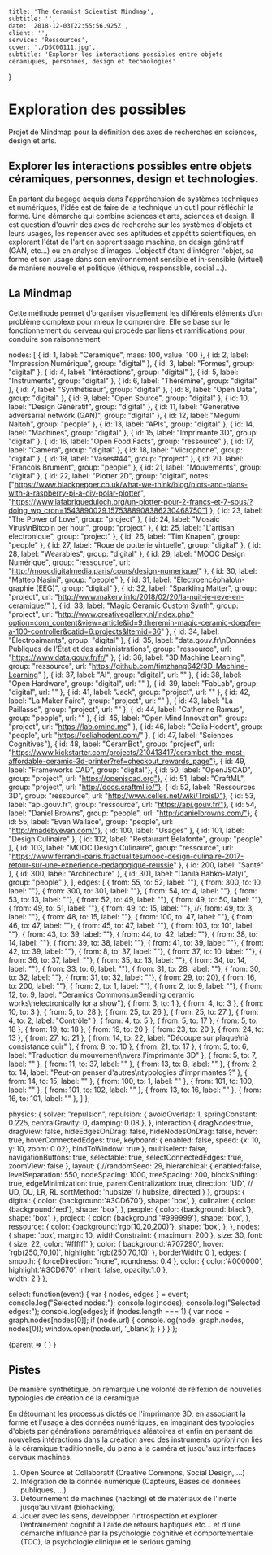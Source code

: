 
    title: 'The Ceramist Scientist Mindmap',
    subtitle: '',
    date: '2018-12-03T22:55:56.925Z',
    client: '',
    service: 'Ressources',
    cover: './DSC00111.jpg',
    subtitle: 'Explorer les interactions possibles entre objets céramiques, personnes, design et technologies'
}

# Exploration des possibles

Projet de Mindmap pour la définition des axes de recherches en sciences, design et arts.

## Explorer les interactions possibles entre objets céramiques, personnes, design et technologies. 

En partant du bagage acquis dans l'appréhension de systèmes techniques et numériques, l'idée est de faire de la technique un outil pour réfléchir la forme. Une démarche qui combine sciences et arts, sciences et design. 
Il est question d'ouvrir des axes de recherche sur les systèmes d'objets et leurs usages, les repenser avec ses aptitudes et appétits scientifiques, en explorant l'état de l'art en apprentissage machine, en design génératif (GAN, etc...) ou en analyse d'images.
L'objectif étant d'intégrer l'objet, sa forme et son usage dans son environnement sensible et in-sensible (virtuel) de manière nouvelle et politique (éthique, responsable, social ...).

## La Mindmap
Cette méthode permet d’organiser visuellement les différents éléments d’un problème complexe pour mieux le comprendre. Elle se base sur le fonctionnement du cerveau qui procède par liens et ramifications pour conduire son raisonnement.


  nodes: [
    { id: 1, label: "Ceramique", mass: 100, value: 100 },
    { id: 2, label: "Impression Numérique", group: "digital" },
    { id: 3, label: "Formes", group: "digital" },
    { id: 4, label: "Intéractions", group: "digital" },
    { id: 5, label: "Instruments", group: "digital" },
    { id: 6, label: "Thérémine", group: "digital" },
    { id: 7, label: "Synthétiseur", group: "digital" },
    { id: 8, label: "Open Data", group: "digital" },
    { id: 9, label: "Open Source", group: "digital" },
    { id: 10, label: "Design Génératif", group: "digital" },
    { id: 11, label: "Generative adversarial network (GAN)", group: "digital" },
    { id: 12, label: "Megumi Naitoh", group: "people" },
    { id: 13, label: "APIs", group: "digital" },
    { id: 14, label: "Machines", group: "digital" },
    { id: 15, label: "Imprimante 3D", group: "digital" },
    { id: 16, label: "Open Food Facts", group: "ressource" },
    { id: 17, label: "Caméra", group: "digital" },
    { id: 18, label: "Microphone", group: "digital" },
    { id: 19, label: "Vases#44", group: "project" },
    { id: 20, label: "Francois Brument", group: "people" },
    { id: 21, label: "Mouvements", group: "digital" },
    { id: 22, label: "Plotter 2D", group: "digital", notes: ["https://www.blackpepper.co.uk/what-we-think/blog/plots-and-plans-with-a-raspberry-pi-a-diy-polar-plotter",
    "https://www.lafabriqueduloch.org/un-plotter-pour-2-francs-et-7-sous/?doing_wp_cron=1543890029.1575388908386230468750"] },
    { id: 23, label: "The Power of Love", group: "project" },
    { id: 24, label: "Mosaic Virus\nBitcoin per hour", group: "project" },
    { id: 25, label: "L'artisan électronique", group: "project" },
    { id: 26, label: "Tim Knapen", group: "people" },
    { id: 27, label: "Roue de potterie virtuelle", group: "digital" },
    { id: 28, label: "Wearables", group: "digital" },
    { id: 29, label: "MOOC Design Numérique", group: "ressource", url: "http://moocdigitalmedia.paris/cours/design-numerique/" },
    { id: 30, label: "Matteo Nasini", group: "people" },
    { id: 31, label: "Électroencéphalo\n-graphie (EEG)", group: "digital" },
    { id: 32, label: "Sparkling Matter", group: "project", url: "http://www.makery.info/2018/02/20/la-nuit-je-reve-en-ceramique/" },
    { id: 33, label: "Magic Ceramic Custom Synth", group: "project", url: "http://www.creativegallery.nl/index.php?option=com_content&view=article&id=9:theremin-magic-ceramic-doepfer-a-100-controller&catid=6:projects&Itemid=36" },
    { id: 34, label: "Électroaimants", group: "digital" },
    { id: 35, label: "data.gouv.fr\nDonnées Publiques de l’État et des administrations", group: "ressource", url: "https://www.data.gouv.fr/fr/" },
    { id: 36, label: "3D Machine Learning", group: "ressource", url: "https://github.com/timzhang642/3D-Machine-Learning" },
    { id: 37, label: "AI", group: "digital", url: "" },
    { id: 38, label: "Open Hardware", group: "digital", url: "" },
    { id: 39, label: "FabLab", group: "digital", url: "" },
    { id: 41, label: "Jack", group: "project", url: "" },
    { id: 42, label: "La Maker Faire", group: "project", url: "" },
    { id: 43, label: "La Paillasse", group: "project", url: "" },
    { id: 44, label: "Catherine Ramus", group: "people", url: "" },
    { id: 45, label: "Open Mind Innovation", group: "project", url: "https://lab.omind.me" },
    { id: 46, label: "Celia Hodent", group: "people", url: "https://celiahodent.com/" },
    { id: 47, label: "Sciences Cognitives"},
    { id: 48, label: "CeramBot", group: "project", url: "https://www.kickstarter.com/projects/210413417/cerambot-the-most-affordable-ceramic-3d-printer?ref=checkout_rewards_page"},
    { id: 49, label: "Frameworks CAD", group: "digital"},
    { id: 50, label: "OpenJSCAD", group: "project", url: "https://openjscad.org"},
    { id: 51, label: "CraftML", group: "project", url: "http://docs.craftml.io/"},
    { id: 52, label: "Ressources 3D", group: "ressource", url: "http://www.celles.net/wiki/TroisD"},
    { id: 53, label: "api.gouv.fr", group: "ressource", url: "https://api.gouv.fr/"},
    { id: 54, label: "Daniel Browns", group: "people", url: "http://danielbrowns.com/"},
    { id: 55, label: "Evan Wallace", group: "people", url: "http://madebyevan.com/"},
    { id: 100, label: "Usages" },
    { id: 101, label: "Design Culinaire" },
    { id: 102, label: "Restaurant Belafonte", group: "people" },
    { id: 103, label: "MOOC Design Culinaire", group: "ressource", url: "https://www.ferrandi-paris.fr/actualites/mooc-design-culinaire-2017-retour-sur-une-experience-pedagogique-reussie" },
    { id: 200, label: "Santé" },
    { id: 300, label: "Architecture" },
    { id: 301, label: "Danila Babko-Malyi", group: "people" },
  ],
  edges: [
    { from: 55, to: 52, label: ""}, 
    { from: 300, to: 10, label: ""}, 
    { from: 300, to: 301, label: ""}, 
    { from: 54, to: 4, label: ""}, 
    { from: 53, to: 13, label: ""}, 
    { from: 52, to: 49, label: ""}, 
    { from: 49, to: 50, label: ""}, 
    { from: 49, to: 51, label: ""}, 
    { from: 49, to: 15, label: ""}, 
    //{ from: 49, to: 3, label: ""}, 
    { from: 48, to: 15, label: ""}, 
    { from: 100, to: 47, label: ""}, 
    { from: 46, to: 47, label: ""}, 
    { from: 45, to: 47, label: ""}, 
    { from: 103, to: 101, label: ""}, 
    { from: 43, to: 39, label: ""}, 
    { from: 44, to: 42, label: ""}, 
    { from: 38, to: 14, label: ""}, 
    { from: 39, to: 38, label: ""}, 
    { from: 41, to: 39, label: ""}, 
    { from: 42, to: 39, label: ""}, 
    { from: 8, to: 37, label: ""}, 
    { from: 37, to: 10, label: ""}, 
    { from: 36, to: 37, label: ""}, 
    { from: 35, to: 13, label: ""}, 
    { from: 34, to: 14, label: ""}, 
    { from: 33, to: 6, label: ""}, 
    { from: 31, to: 28, label: ""}, 
    { from: 30, to: 32, label: ""}, 
    { from: 31, to: 32, label: ""}, 
    { from: 29, to: 20}, 
    { from: 16, to: 200, label: ""}, 
    { from: 2, to: 1, label: ""}, 
    { from: 2, to: 9, label: ""}, 
    { from: 12, to: 9, label: "Ceramics Commons:\nSending ceramic works\nelectronically for a show"}, 
    { from: 3, to: 1 }, 
    { from: 4, to: 3 }, 
    { from: 10, to: 3 }, 
    { from: 5, to: 28 }, 
    { from: 25, to: 26 }, 
    { from: 25, to: 27 }, 
    { from: 4, to: 2, label: "Contrôle" }, 
    { from: 4, to: 5 },
    { from: 5, to: 17 },
    { from: 5, to: 18 },
    { from: 19, to: 18 },
    { from: 19, to: 20 },
    { from: 23, to: 20 },
    { from: 24, to: 13 },
    { from: 27, to: 21 },
    { from: 14, to: 22, label: "Découpe sur plaque\nà consistance cuir" },
    { from: 8, to: 10 },
    { from: 21, to: 17 },
    { from: 5, to: 6, label: "Traduction du mouvement\nvers l'imprimante 3D" },
    { from: 5, to: 7, label: "" },
    { from: 11, to: 37, label: "" },
    { from: 13, to: 8, label: "" },
    { from: 2, to: 14, label: "Peut-on penser d'autres\ntypologies d'imprimantes ?" },
    { from: 14, to: 15, label: "" },
    { from: 100, to: 1, label: "" },
    { from: 101, to: 100, label: "" },
    { from: 101, to: 102, label: "" },
    { from: 13, to: 16, label: "" },
    { from: 16, to: 101, label: "" },
    ]
};

  physics: {
    solver: "repulsion",
    repulsion: {
      avoidOverlap: 1,
      springConstant: 0.225,
      centralGravity: 0,
      damping: 0.08
    },
  },
  interaction:{
    dragNodes:true,
    dragView: false,
    hideEdgesOnDrag: false,
    hideNodesOnDrag: false,
    hover: true,
    hoverConnectedEdges: true,
    keyboard: {
      enabled: false,
      speed: {x: 10, y: 10, zoom: 0.02},
      bindToWindow: true
    },
    multiselect: false,
    navigationButtons: true,
    selectable: true,
    selectConnectedEdges: true,
    zoomView: false
  },
  layout: {
    //randomSeed: 29,
    hierarchical: {
      enabled:false,
      levelSeparation: 550,
      nodeSpacing: 1000,
      treeSpacing: 200,
      blockShifting: true,
      edgeMinimization: true,
      parentCentralization: true,
      direction: 'UD',        // UD, DU, LR, RL
      sortMethod: 'hubsize'   // hubsize, directed
    }
  },
  groups: {
      digital: {
          color: {background:'#3CD670'},
          shape: 'box',
      },
      culinaire: {
          color: {background:'red'},
          shape: 'box',
      },
      people: {
          color: {background:'black'},
          shape: 'box',
      },
      project: {
          color: {background:'#999999'},
          shape: 'box',
      },
      ressource: {
          color: {background:'rgb(10,20,200)'},
          shape: 'box',
      },
  },
  nodes: {
      shape: 'box',
      margin: 10,
      widthConstraint: {
        maximum: 200
      },
      size: 30,
      font: {
          size: 22,
          color: '#ffffff'
      },
      color: {
        background:'#707290',
        hover: 'rgb(250,70,10)',
        highlight: 'rgb(250,70,10)'
      },
      borderWidth: 0
  },
  edges: {
        smooth: {
          forceDirection: "none",
          roundness: 0.4
        },
        color: {
            color:'#000000',
            highlight:'#3CD670',
            inherit: false,
            opacity:1.0
        },      
        width: 2
  }
};

  select: function(event) {
    var { nodes, edges } = event;
    console.log("Selected nodes:");
    console.log(nodes);
    console.log("Selected edges:");
    console.log(edges);
    if (nodes.length === 1) {
        var node = graph.nodes[nodes[0]];
        if (node.url) {
          console.log(node, graph.nodes, nodes[0]);
          window.open(node.url, '_blank');
        }
    }
  }
};

<div style={{ 
  columnSpan: 'all',  
  width: "100vw",
  position: "relative",
  left: "50%",
  right: "50%",
  marginLeft: "-50vw",
  marginRight: "-50vw",
  height: "150vh",
  minHeight: "600px",
  marginTop: "20px",
  marginBottom: "20px",
  }}>
<ContainerDimensions>
    {parent => (
        <Graph 
        graph={graph} 
        options={options} 
        events={events}
        style={{ height: "100%", width: parent.width }} 
    />)
    }
</ContainerDimensions>
</div>


## Pistes

De manière synthétique, on remarque une volonté de rélfexion de nouvelles typologies de création de la céramique. 

En détournant les processus dictés de l'imprimante 3D, en associant la forme et l'usage à des données numériques, en imaginant des typologies d'objets par générations paramétriques aléatoires et enfin en pensant de nouvelles intéractions dans la création avec des instruments *apriori* non liés à la céramique traditionnelle, du piano à la caméra et jusqu'aux interfaces cervaux machines.

1. Open Source et Collaboratif (Creative Commons, Social Design, ...)
2. Intégration de la donnée numérique (Capteurs, Bases de données publiques, ...)
3. Détournement de machines (hacking) et de matériaux de l'inerte jusqu'au vivant (biohacking)
4. Jouer avec les sens, developper l'introspection et explorer l’entrainement cognitif à l'aide de retours haptiques etc... et d'une démarche influancé par la psychologie cognitive et comportementale (TCC), la psychologie clinique et le serious gaming.